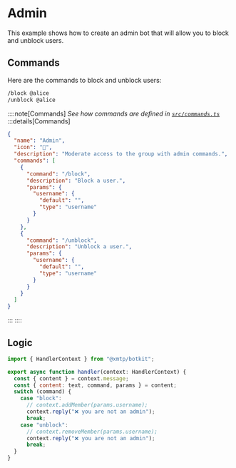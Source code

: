 # Admin

This example shows how to create an admin bot that will allow you to block and unblock users.

## Commands

Here are the commands to block and unblock users:

```bash [cmd]
/block @alice
/unblock @alice
```

::::note[Commands]
_See how commands are defined in [`src/commands.ts`](https://github.com/xmtp-labs/botkit/blob/main/examples/group/src/commands.ts)_
:::details[Commands]

```json
{
  "name": "Admin",
  "icon": "🔐",
  "description": "Moderate access to the group with admin commands.",
  "commands": [
    {
      "command": "/block",
      "description": "Block a user.",
      "params": {
        "username": {
          "default": "",
          "type": "username"
        }
      }
    },
    {
      "command": "/unblock",
      "description": "Unblock a user.",
      "params": {
        "username": {
          "default": "",
          "type": "username"
        }
      }
    }
  ]
}
```

:::
::::

## Logic

```jsx [src/handler/admin.ts]
import { HandlerContext } from "@xmtp/botkit";

export async function handler(context: HandlerContext) {
  const { content } = context.message;
  const { content: text, command, params } = content;
  switch (command) {
    case "block":
      // context.addMember(params.username);
      context.reply("❌ you are not an admin");
      break;
    case "unblock":
      // context.removeMember(params.username);
      context.reply("❌ you are not an admin");
      break;
  }
}
```
